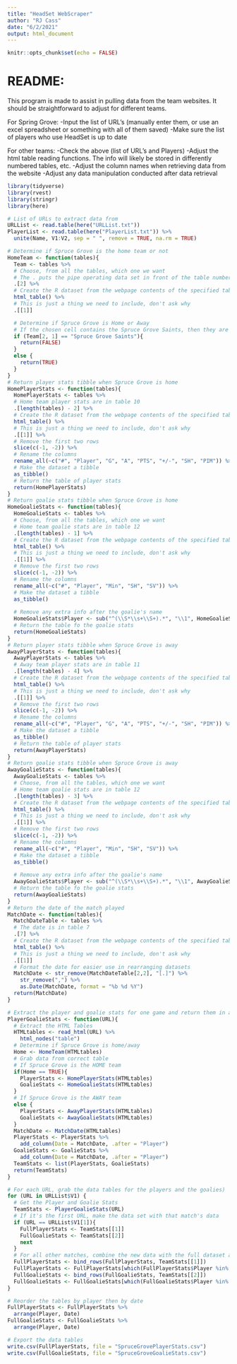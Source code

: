 ```yaml
---
title: "HeadSet WebScraper"
author: "RJ Cass"
date: "6/2/2021"
output: html_document
---
```


```r
knitr::opts_chunk$set(echo = FALSE)
```

# README:  

This program is made to assist in pulling data from the team websites. It should be straightforward to adjust for different teams. 

For Spring Grove: 
-Input the list of URL's (manually enter them, or use an excel spreadsheet or something with all of them saved)
-Make sure the list of players who use HeadSet is up to date

For other teams:
-Check the above (list of URL's and Players)
-Adjust the html table reading functions. The info will likely be stored in differently numbered tables, etc.
-Adjust the column names when retrieving data from the website
-Adjust any data manipulation conducted after data retrieval


```r
library(tidyverse)
library(rvest)
library(stringr)
library(here)
```

```r
# List of URLs to extract data from
URLList <- read.table(here("URLList.txt"))
PlayerList <- read.table(here("PlayerList.txt")) %>% 
  unite(Name, V1:V2, sep = " ", remove = TRUE, na.rm = TRUE)
```

```r
# Determine if Spruce Grove is the home team or not
HomeTeam <- function(tables){
  Team <- tables %>%
  # Choose, from all the tables, which one we want
  # The . puts the pipe operating data set in front of the table number
  .[2] %>%
  # Create the R dataset from the webpage contents of the specified table
  html_table() %>%
  # This is just a thing we need to include, don't ask why
  .[[1]]

  # Determine if Spruce Grove is Home or Away  
  # If the chosen cell contains the Spruce Grove Saints, then they are the away team
  if (Team[2, 1] == "Spruce Grove Saints"){
    return(FALSE)
  }
  else {
    return(TRUE)
  }
}
# Return player stats tibble when Spruce Grove is home
HomePlayerStats <- function(tables){
  HomePlayerStats <- tables %>%
  # Home team player stats are in table 10 
  .[length(tables) - 2] %>%
  # Create the R dataset from the webpage contents of the specified table
  html_table() %>%
  # This is just a thing we need to include, don't ask why
  .[[1]] %>%
  # Remove the first two rows
  slice(c(-1, -2)) %>%
  # Rename the columns
  rename_all(~c("#", "Player", "G", "A", "PTS", "+/-", "SH", "PIM")) %>%
  # Make the dataset a tibble
  as_tibble()
  # Return the table of player stats
  return(HomePlayerStats)
}
# Return goalie stats tibble when Spruce Grove is home
HomeGoalieStats <- function(tables){
  HomeGoalieStats <- tables %>%
  # Choose, from all the tables, which one we want
  # Home team goalie stats are in table 12
  .[length(tables) - 1] %>%
  # Create the R dataset from the webpage contents of the specified table
  html_table() %>%
  # This is just a thing we need to include, don't ask why
  .[[1]] %>%
  # Remove the first two rows
  slice(c(-1, -2)) %>%
  # Rename the columns
  rename_all(~c("#", "Player", "Min", "SH", "SV")) %>%
  # Make the dataset a tibble
  as_tibble()
  
  # Remove any extra info after the goalie's name
  HomeGoalieStats$Player <- sub("^(\\S*\\s+\\S+).*", "\\1", HomeGoalieStats$Player)
  # Return the table fo the goalie stats
  return(HomeGoalieStats)
}
# Return player stats tibble when Spruce Grove is away
AwayPlayerStats <- function(tables){
  AwayPlayerStats <- tables %>%
  # Away team player stats are in table 11 
  .[length(tables) - 4] %>%
  # Create the R dataset from the webpage contents of the specified table
  html_table() %>%
  # This is just a thing we need to include, don't ask why
  .[[1]] %>%
  # Remove the first two rows
  slice(c(-1, -2)) %>%
  # Rename the columns
  rename_all(~c("#", "Player", "G", "A", "PTS", "+/-", "SH", "PIM")) %>%
  # Make the dataset a tibble
  as_tibble()
  # Return the table of player stats
  return(AwayPlayerStats)
}
# Return goalie stats tibble when Spruce Grove is away
AwayGoalieStats <- function(tables){
  AwayGoalieStats <- tables %>%
  # Choose, from all the tables, which one we want
  # Home team goalie stats are in table 12
  .[length(tables) - 3] %>%
  # Create the R dataset from the webpage contents of the specified table
  html_table() %>%
  # This is just a thing we need to include, don't ask why
  .[[1]] %>%
  # Remove the first two rows
  slice(c(-1, -2)) %>%
  # Rename the columns
  rename_all(~c("#", "Player", "Min", "SH", "SV")) %>%
  # Make the dataset a tibble
  as_tibble()
  
  # Remove any extra info after the goalie's name
  AwayGoalieStats$Player <- sub("^(\\S*\\s+\\S+).*", "\\1", AwayGoalieStats$Player)
  # Return the table fo the goalie stats
  return(AwayGoalieStats)
}
# Return the date of the match played
MatchDate <- function(tables){
  MatchDateTable <- tables %>%
  # The date is in table 7 
  .[7] %>%
  # Create the R dataset from the webpage contents of the specified table
  html_table() %>%
  # This is just a thing we need to include, don't ask why
  .[[1]]
  # Format the date for easier use in rearranging datasets
  MatchDate <- str_remove(MatchDateTable[2,2], "[.]") %>%
    str_remove(",") %>% 
    as.Date(MatchDate, format = "%b %d %Y")
  return(MatchDate)
}
```

```r
# Extract the player and goalie stats for one game and return them in a list
PlayerGoalieStats <- function(URL){
  # Extract the HTML Tables
  HTMLtables <- read_html(URL) %>%
    html_nodes("table")
  # Determine if Spruce Grove is home/away
  Home <- HomeTeam(HTMLtables)
  # Grab data from correct table
  # If Spruce Grove is the HOME team
  if(Home == TRUE){
    PlayerStats <- HomePlayerStats(HTMLtables)
    GoalieStats <- HomeGoalieStats(HTMLtables)
  }
  # If Spruce Grove is the AWAY team
  else {
    PlayerStats <- AwayPlayerStats(HTMLtables)
    GoalieStats <- AwayGoalieStats(HTMLtables)
  }
  MatchDate <- MatchDate(HTMLtables)
  PlayerStats <- PlayerStats %>%
    add_column(Date = MatchDate, .after = "Player")
  GoalieStats <- GoalieStats %>%
    add_column(Date = MatchDate, .after = "Player")
  TeamStats <- list(PlayerStats, GoalieStats)
  return(TeamStats)
}
```

```r
# For each URL, grab the data tables for the players and the goalies)
for (URL in URLList$V1) {
  # Get the Player and Goalie Stats
  TeamStats <- PlayerGoalieStats(URL)
  # If it's the first URL, make the data set with that match's data
  if (URL == URLList$V1[1]){
    FullPlayerStats <- TeamStats[[1]]
    FullGoalieStats <- TeamStats[[2]]
    next
  }
  # For all other matches, combine the new data with the full dataset and keep only the data of players who use HeadSet
  FullPlayerStats <- bind_rows(FullPlayerStats, TeamStats[[1]])
  FullPlayerStats <- FullPlayerStats[which(FullPlayerStats$Player %in% PlayerList$Name), ]
  FullGoalieStats <- bind_rows(FullGoalieStats, TeamStats[[2]])
  FullGoalieStats <- FullGoalieStats[which(FullGoalieStats$Player %in% PlayerList$Name), ]
}

# Reorder the tables by player then by date
FullPlayerStats <- FullPlayerStats %>% 
  arrange(Player, Date)
FullGoalieStats <- FullGoalieStats %>% 
  arrange(Player, Date)

# Export the data tables
write.csv(FullPlayerStats, file = "SpruceGrovePlayerStats.csv")
write.csv(FullGoalieStats, file = "SpruceGroveGoalieStats.csv")
```
